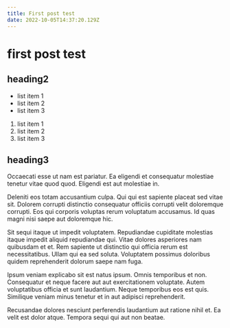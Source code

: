 ```yaml
---
title: First post test
date: 2022-10-05T14:37:20.129Z
---
```


# first post test

## heading2

- list item 1
- list item 2
- list item 3

1. list item 1
2. list item 2
3. list item 3

## heading3

Occaecati esse ut nam est pariatur. Ea eligendi et consequatur molestiae tenetur vitae quod quod. Eligendi est aut molestiae in.

Deleniti eos totam accusantium culpa. Qui qui est sapiente placeat sed vitae sit. Dolorem corrupti distinctio consequatur officiis corrupti velit doloremque corrupti. Eos qui corporis voluptas rerum voluptatum accusamus. Id quas magni nisi saepe aut doloremque hic.

Sit sequi itaque ut impedit voluptatem. Repudiandae cupiditate molestias itaque impedit aliquid repudiandae qui. Vitae dolores asperiores nam quibusdam et et. Rem sapiente ut distinctio qui officia rerum est necessitatibus. Ullam qui ea sed soluta. Voluptatem possimus doloribus quidem reprehenderit dolorum saepe nam fuga.

Ipsum veniam explicabo sit est natus ipsum. Omnis temporibus et non. Consequatur et neque facere aut aut exercitationem voluptate. Autem voluptatibus officia et sunt laudantium. Neque temporibus eos est quis. Similique veniam minus tenetur et in aut adipisci reprehenderit.

Recusandae dolores nesciunt perferendis laudantium aut ratione nihil et. Ea velit est dolor atque. Tempora sequi qui aut non beatae.
